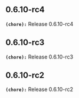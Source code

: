## 0.6.10-rc4
**`(chore):`** Release 0.6.10-rc4

## 0.6.10-rc3
**`(chore):`** Release 0.6.10-rc3

## 0.6.10-rc2
**`(chore):`** Release 0.6.10-rc2

